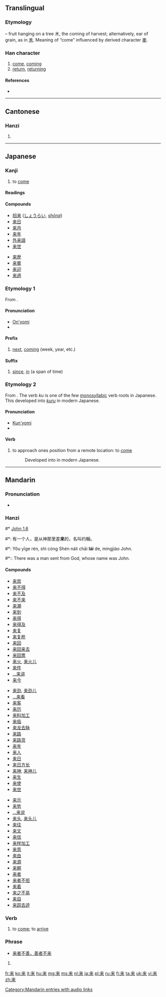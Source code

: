 {{also|來}}
==Translingual==
{{stroke order|strokes=7}}
{{stroke order|type=animate}}
{{Hani-forms|来|[[來]]}}

===Etymology===
{{Han simp|來}} – fruit hanging on a tree 木, the coming of harvest; alternatively, ear of grain, as in [[禾]]. Meaning of “come” influenced by derived character [[麥]].

===Han character===
{{Han char|rn=75|rad=木|as=03|sn=7|four=|canj=木廿 (DT)|ids=⿻[[未]][[丷]]}}

# [[come]], [[coming]]
# [[return]], [[returning]]

====References====
* {{Han ref|kx=0513.011|dkj=14489|hdz=10021.090|uh=6765|ud=26469}}

----

==Cantonese==

===Hanzi===
{{yue-hanzi|jyut=|y=loi4|tra=來}}

# {{defn|lang=yue|sort=木03}}

----

==Japanese==

===Kanji===
{{ja-kanji|grade=2|rs=木03}}

# to [[come]]

====Readings====
{{ja-readings
|goon=[[らい]] (rai)
|kanon=[[らい]] (rai)
|kun=[[くる|く-る]] (ku-ru), [[きたる|きた-る]] / [[きたる|き-たる]] (kita-ru / ki-taru)
}}

====Compounds====
{{attention|ja|Compounds need substantial expansion.}}
{{der-top|Compounds}}
* [[招来]] ([[しょうらい]], ''[[shōrai]]'')
* [[来日]]
* [[来月]]
* [[来年]]
* [[外来語]]
* [[来世]]
{{der-mid}}
* [[来歴]]
* [[来賓]]
* [[来迎]]
* [[来週]]
{{bottom}}

===Etymology 1===
From {{etyl|zhx|ja|sort=らい}} {{term|sc=Hani|来}}.

====Pronunciation====
* [[音読み|On'yomi]]
* {{IPA|lang=ja|/ra.i/|[ɽäi]}}

====Prefix====
{{ja-pos|k|prefix|rom=rai|hira=らい}}

# [[next]], [[coming]] (week, year, etc.)
#: {{usex|lang=ja|[[来年#Japanese|'''来'''年]]、[[来週#Japanese|'''来'''週]]|tr='''らい'''ねん、'''らい'''しゅう<br/>''[[rainen#Japanese|'''rai'''nen]], [[raishū#Japanese|'''rai'''shū]]''|t='''next''' year, '''next''' week}}
#: {{usex|lang=ja|[[来週#Japanese|'''来'''週]][[月曜日#Japanese|月曜日]]に[[会う|会いましょう]]。|tr='''らい'''しゅうげつようびにあいましょう。<br/>'''''Rai'''shū Getsuyōbi ni aimashō.''|t=Let's meet Monday '''next'''. / Let's meet this '''coming''' Monday.}}

====Suffix====
{{ja-pos|k|suffix|rom=rai|hira=らい}}

# [[since]], [[in]] (a span of time)
#: {{usex|lang=ja|三年'''来'''あれを見ていない。|tr=さんねん'''らい'''あれをみていない。<br/>''Sannen'''rai''' are o mite inai.''|t=I haven't seen that '''in''' three years / '''since''' three years ago.}}

===Etymology 2===
From {{etyl|ojp|ja|sort=く}}.  The verb ''ku'' is one of the few [[monosyllabic]] verb roots in Japanese.  This developed into [[来る|''kuru'']] in modern Japanese.

====Pronunciation====
* [[訓読み|Kun'yomi]]
* {{IPA|lang=ja|/ku/|[kɯᵝ]}}

====Verb====
{{ja-verb|k|type=3|hira=く|rom=ku}}

# {{context|lang=ja|sort=く|obsolete}} to approach ones position from a remote location: to [[come]]
#: Developed into {{l|ja|来る|tr=[[くる]], ''[[kuru#Japanese|kuru]]''}} in modern Japanese.

----

==Mandarin==

===Pronunciation===
* {{audio|zh-lái.ogg|audio}}

===Hanzi===
{{cmn-hanzi|tra=來|pin=[[lái]] ([[lai2]])|wg=lai<sup>2</sup>}}
#* [http://wordproject.org/multi/bi_en_cn_py.htm John 1.6]
#*: 有一个人，是从神那里差'''来'''的，名叫约翰。
#*: Yǒu yīge rén, shì cóng Shén nàli chāi '''lái''' de, míngjiào John.
#*:: There was a man sent from God, whose name was John. 

====Compounds====
{{top3}}
* [[来宾]]
* [[来不得]]
* [[来不及]]
* [[来不来]]
* [[来潮]]
* [[来到]]
* [[来得]]
* [[来得及]]
* [[来复]]
* [[来复枪]]
* [[来回]]
* [[来回来去]]
* [[来回票]]
* [[来火]], [[来火儿]]
* [[来件]]
* [[…来讲]]
* [[来今]]
{{mid3}}
* [[来劲]], [[来劲儿]]
* [[…来看]]
* [[来客]]
* [[来历]]
* [[来料加工]]
* [[来临]]
* [[来龙去脉]]
* [[来路]]
* [[来路货]]
* [[来年]]
* [[来人]]
* [[来日]]
* [[来日方长]]
* [[来神]], [[来神儿]]
* [[来生]]
* [[来使]]
* [[来世]]
{{mid3}}
* [[来示]]
* [[来势]]
* [[…来说]]
* [[来头]], [[来头儿]]
* [[来往]]
* [[来文]]
* [[来信]]
* [[来样加工]]
* [[来意]]
* [[来由]]
* [[来源]]
* [[来朝]]
* [[来者]]
* [[来者不拒]]
* [[来着]]
* [[来之不易]]
* [[来自]]
* [[来踪去迹]]
{{bottom}}

===Verb===
{{cmn-verb|s|pin=lái|pint=lai2|tra=來|rs=木03}}

# to [[come]]; to [[arrive]]

===Phrase===
* [[来者不善，善者不来]]

# {{defn|lang=cmn|sort=木03}}

[[Category:Mandarin entries with audio links]]

[[fr:来]]
[[ko:来]]
[[it:来]]
[[hu:来]]
[[mg:来]]
[[ms:来]]
[[nl:来]]
[[ja:来]]
[[pl:来]]
[[ru:来]]
[[fi:来]]
[[ta:来]]
[[uk:来]]
[[vi:来]]
[[zh:来]]